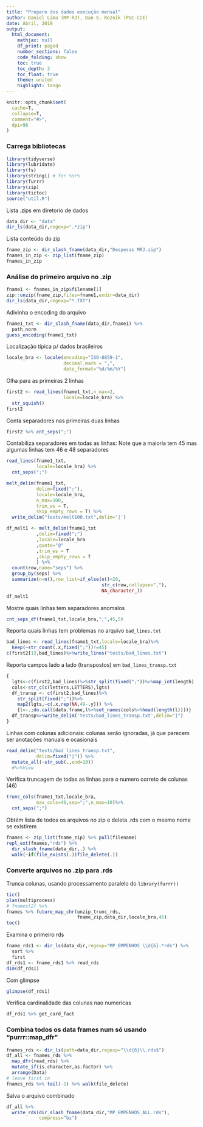 ```yaml
---
title: "Preparo dos dados execução mensal"
author: Daniel Lima (MP-RJ), Dan S. Reznik (PUC-CCE)
date: Abril, 2019
output: 
  html_document:
    mathjax: null
    df_print: paged
    number_sections: false
    code_folding: show
    toc: true
    toc_depth: 3
    toc_float: true
    theme: united
    highlight: tango
---
```


```r
knitr::opts_chunk$set(
  cache=T,
  collapse=T,
  comment="#>",
  dpi=96
)
```

### Carrega bibliotecas

```r
library(tidyverse)
library(lubridate)
library(fs)
library(stringi) # for %s+%
library(furrr)
library(zip)
library(tictoc)
source("util.R")
```

Lista .zips em diretorio de dados

```r
data_dir <- "data"
dir_ls(data_dir,regexp=".*zip")
```

Lista conteúdo do zip

```r
fname_zip <- dir_slash_fname(data_dir,"Despesas MRJ.zip")
fnames_in_zip <- zip_list(fname_zip)
fnames_in_zip
```

### Análise do primeiro arquivo no .zip

```r
fname1 <- fnames_in_zip$filename[1]
zip::unzip(fname_zip,files=fname1,exdir=data_dir)
dir_ls(data_dir,regexp="*.TXT")
```

Adivinha o encoding do arquivo

```r
fname1_txt <- dir_slash_fname(data_dir,fname1) %>%
  path_norm
guess_encoding(fname1_txt)
```

Localização típica p/ dados brasileiros

```r
locale_bra <- locale(encoding="ISO-8859-1",
                     decimal_mark = ",",
                     date_format="%d/%m/%Y")
```

Olha para as primeiras 2 linhas

```r
first2 <- read_lines(fname1_txt,n_max=2,
                     locale=locale_bra) %>%
  str_squish() 
first2
```

Conta separadores nas primeiras duas linhas

```r
first2 %>% cnt_seps(";")
```

Contabiliza separadores em todas as linhas: Note que a maioria tem 45 mas algumas linhas tem 46 e 48 separadores

```r
read_lines(fname1_txt,
           locale=locale_bra) %>%
  cnt_seps(";")
```

<!-- Experimento: usa `melt_delim` para ler "ragged" -->

```r
melt_delim(fname1_txt,
           delim=fixed(";"),
           locale=locale_bra,
           n_max=100,
           trim_ws = T,
           skip_empty_rows = T) %>%
  write_delim("tests/melt100.txt",delim='|')
```

<!-- Lento: Analisa colunas com frame longo ("melt") -->

```r
df_melt1 <- melt_delim(fname1_txt
           ,delim=fixed(";")
           ,locale=locale_bra
           ,quote="@"
           ,trim_ws = T
           ,skip_empty_rows = T
           ) %>%
  count(row,name="seps") %>%
  group_by(seps) %>%
  summarize(n=n(),row_list=if_else(n()<20,
                                   str_c(row,collapse=","),
                                   NA_character_))
df_melt1
```

Mostre quais linhas tem separadores anomalos

```r
cnt_seps_df(fname1_txt,locale_bra,";",45,5)
```

Reporta quais linhas tem problemas no arquivo `bad_lines.txt`

```r
bad_lines <- read_lines(fname1_txt,locale=locale_bra)%>%
  keep(~str_count(.x,fixed(";"))!=45)
c(first2[1],bad_lines)%>%write_lines("tests/bad_lines.txt")
```

Reporta campos lado a lado (transpostos) em `bad_lines_transp.txt`

```r
{
  lgts<-c(first2,bad_lines)%>%str_split(fixed(";"))%>%map_int(length)
  cols<-str_c(c(letters,LETTERS),lgts)
  df_transp <- c(first2,bad_lines)%>%
    str_split(fixed(";"))%>%
    map2(lgts,~c(.x,rep(NA,49-.y))) %>%
    {l<-.;do.call(data.frame,l%>%set_names(cols%>%head(length(l))))}
  df_transp%>%write_delim('tests/bad_lines_transp.txt',delim="|")
}
```

Linhas com colunas adicionais: colunas serão ignoradas, já que parecem ser anotações manuais e ocasionais

```r
read_delim("tests/bad_lines_transp.txt",
           delim=fixed("|")) %>%
  mutate_all(~str_sub(.,end=10))
  #%>%View
```

Verifica truncagem de todas as linhas para o numero correto de colunas (46)

```r
trunc_cols(fname1_txt,locale_bra,
           max_cols=46,sep=";",n_max=10)%>%
  cnt_seps(";")
```

Obtém lista de todos os arquivos no zip e deleta .rds com o mesmo nome se existirem

```r
fnames <- zip_list(fname_zip) %>% pull(filename)
repl_ext(fnames,"rds") %>%
  dir_slash_fname(data_dir,.) %>%
  walk(~if(file_exists(.))file_delete(.))
```

### Converte arquivos no .zip para .rds

Trunca colunas, usando processamento paralelo do `library(furrr))`

```r
tic()
plan(multiprocess)
# fnames[2] %>% 
fnames %>% future_map_chr(unzip_trunc_rds,
                          fname_zip,data_dir,locale_bra,45)
toc()
```

Examina o primeiro rds

```r
fname_rds1 <- dir_ls(data_dir,regexp="MP_EMPENHOS_\\d{6}.*rds") %>%
  sort %>%
  first
df_rds1 <- fname_rds1 %>% read_rds
dim(df_rds1)
```

Com glimpse

```r
glimpse(df_rds1)
```

Verifica cardinalidade das colunas nao numericas

```r
df_rds1 %>% get_card_fact
```

### Combina todos os data frames num só usando "purrr::map_dfr"

```r
fnames_rds <- dir_ls(path=data_dir,regexp="\\d{6}\\.rds$")
df_all <- fnames_rds %>%
  map_dfr(read_rds) %>%
  mutate_if(is.character,as.factor) %>%
  arrange(Data)
# leave first in
fnames_rds %>% tail(-1) %>% walk(file_delete)
```

Salva o arquivo combinado

```r
df_all %>% 
  write_rds(dir_slash_fname(data_dir,"MP_EMPENHOS_ALL.rds"),
            compress="bz")
```
